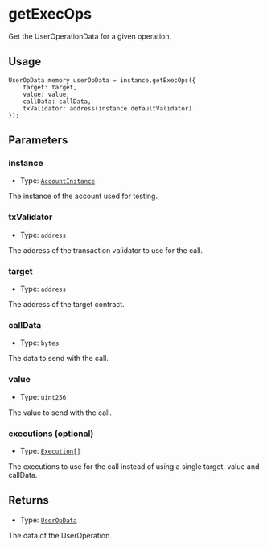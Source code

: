 # getExecOps

Get the UserOperationData for a given operation.

## Usage

```solidity copy
UserOpData memory userOpData = instance.getExecOps({
    target: target,
    value: value,
    callData: callData,
    txValidator: address(instance.defaultValidator)
});
```

## Parameters

### instance

- Type: [`AccountInstance`](/modulekit/glossary/types.mdx#accountinstance)

The instance of the account used for testing.

### txValidator

- Type: `address`

The address of the transaction validator to use for the call.

### target

- Type: `address`

The address of the target contract.

### callData

- Type: `bytes`

The data to send with the call.

### value

- Type: `uint256`

The value to send with the call.

### executions (optional)

- Type: [`Execution[]`](/modulekit/glossary/types.mdx#execution)

The executions to use for the call instead of using a single target, value and callData.

## Returns

- Type: [`UserOpData`](/modulekit/glossary/types.mdx#useropdata)

The data of the UserOperation.
